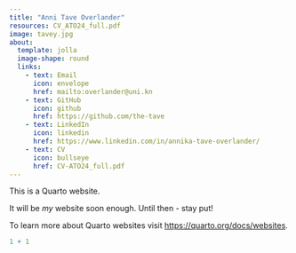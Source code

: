 ```yaml
---
title: "Anni Tave Overlander"
resources: CV_ATO24_full.pdf
image: tavey.jpg
about: 
  template: jolla
  image-shape: round
  links:
    - text: Email
      icon: envelope
      href: mailto:overlander@uni.kn
    - text: GitHub
      icon: github
      href: https://github.com/the-tave
    - text: LinkedIn
      icon: linkedin
      href: https://www.linkedin.com/in/annika-tave-overlander/
    - text: CV
      icon: bullseye
      href: CV-ATO24_full.pdf
---
```


This is a Quarto website.

It will be *my* website soon enough. Until then - stay put!

To learn more about Quarto websites visit <https://quarto.org/docs/websites>.

```r
1 + 1
```
